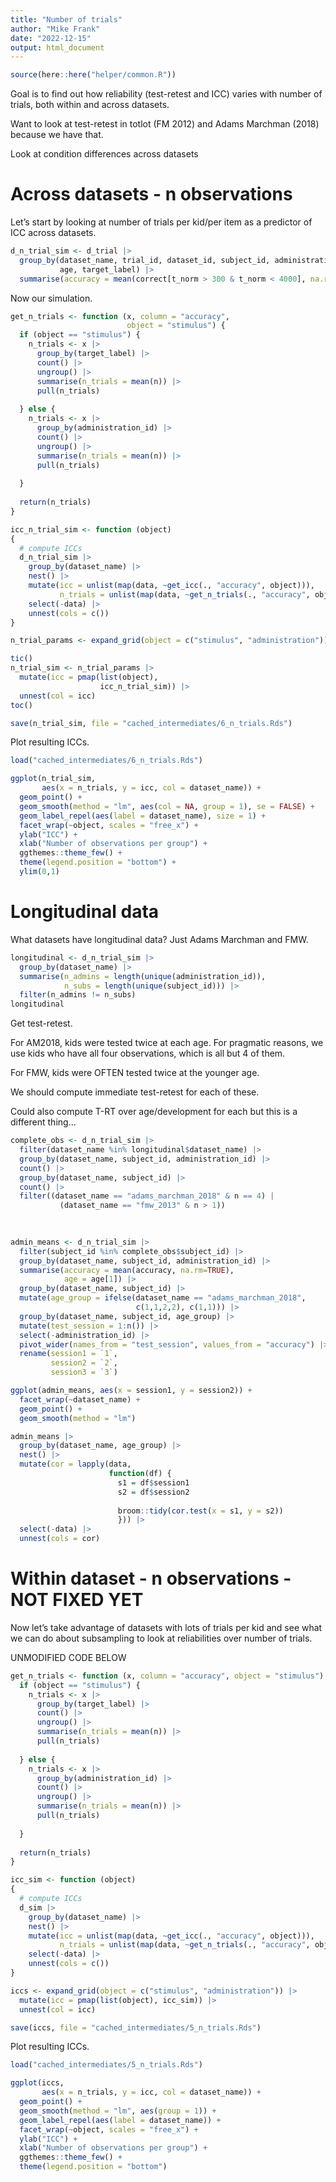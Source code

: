 ```yaml
---
title: "Number of trials"
author: "Mike Frank"
date: "2022-12-15"
output: html_document
---
```


```r
source(here::here("helper/common.R"))
```

Goal is to find out how reliability (test-retest and ICC) varies with number of trials, both within and across datasets. 

Want to look at test-retest in totlot (FM 2012) and Adams Marchman (2018) because we have that. 

Look at condition differences across datasets

# Across datasets - n observations

Let's start by looking at number of trials per kid/per item as a predictor of ICC across datasets. 

```r
d_n_trial_sim <- d_trial |>
  group_by(dataset_name, trial_id, dataset_id, subject_id, administration_id,
           age, target_label) |>
  summarise(accuracy = mean(correct[t_norm > 300 & t_norm < 4000], na.rm=TRUE)) 
```

Now our simulation. 

```r
get_n_trials <- function (x, column = "accuracy", 
                          object = "stimulus") {
  if (object == "stimulus") {
    n_trials <- x |>
      group_by(target_label) |>
      count() |>
      ungroup() |>
      summarise(n_trials = mean(n)) |>
      pull(n_trials)
      
  } else {
    n_trials <- x |>
      group_by(administration_id) |>
      count() |>
      ungroup() |>
      summarise(n_trials = mean(n)) |>
      pull(n_trials)
      
  }
  
  return(n_trials)
}

icc_n_trial_sim <- function (object) 
{
  # compute ICCs
  d_n_trial_sim |> 
    group_by(dataset_name) |> 
    nest() |>
    mutate(icc = unlist(map(data, ~get_icc(., "accuracy", object))),
           n_trials = unlist(map(data, ~get_n_trials(., "accuracy", object)))) |>
    select(-data) |>
    unnest(cols = c()) 
}

```


```r
n_trial_params <- expand_grid(object = c("stimulus", "administration"))

tic()
n_trial_sim <- n_trial_params |> 
  mutate(icc = pmap(list(object), 
                    icc_n_trial_sim)) |>
  unnest(col = icc)
toc()

save(n_trial_sim, file = "cached_intermediates/6_n_trials.Rds")
```

Plot resulting ICCs.

```r
load("cached_intermediates/6_n_trials.Rds")

ggplot(n_trial_sim,
       aes(x = n_trials, y = icc, col = dataset_name)) + 
  geom_point() + 
  geom_smooth(method = "lm", aes(col = NA, group = 1), se = FALSE) +
  geom_label_repel(aes(label = dataset_name), size = 1) +
  facet_wrap(~object, scales = "free_x") + 
  ylab("ICC") + 
  xlab("Number of observations per group") + 
  ggthemes::theme_few() + 
  theme(legend.position = "bottom") + 
  ylim(0,1)
```

# Longitudinal data

What datasets have longitudinal data? Just Adams Marchman and FMW.

```r
longitudinal <- d_n_trial_sim |>
  group_by(dataset_name) |>
  summarise(n_admins = length(unique(administration_id)), 
            n_subs = length(unique(subject_id))) |>
  filter(n_admins != n_subs) 
longitudinal
```

Get test-retest. 

For AM2018, kids were tested twice at each age. For pragmatic reasons, we use kids who have all four observations, which is all but 4 of them. 

For FMW, kids were OFTEN tested twice at the younger age. 

We should compute immediate test-retest for each of these. 

Could also compute T-RT over age/development for each but this is a different thing...


```r

complete_obs <- d_n_trial_sim |>
  filter(dataset_name %in% longitudinal$dataset_name) |>
  group_by(dataset_name, subject_id, administration_id) |> 
  count() |>
  group_by(dataset_name, subject_id) |>
  count() |>
  filter((dataset_name == "adams_marchman_2018" & n == 4) |
           (dataset_name == "fmw_2013" & n > 1))
  
  

admin_means <- d_n_trial_sim |>
  filter(subject_id %in% complete_obs$subject_id) |>
  group_by(dataset_name, subject_id, administration_id) |>
  summarise(accuracy = mean(accuracy, na.rm=TRUE), 
            age = age[1]) |>
  group_by(dataset_name, subject_id) |>
  mutate(age_group = ifelse(dataset_name == "adams_marchman_2018", 
                            c(1,1,2,2), c(1,1))) |>
  group_by(dataset_name, subject_id, age_group) |>
  mutate(test_session = 1:n()) |>
  select(-administration_id) |>
  pivot_wider(names_from = "test_session", values_from = "accuracy") |>
  rename(session1 = `1`, 
         session2 = `2`,
         session3 = `3`)

```

```r
ggplot(admin_means, aes(x = session1, y = session2)) +
  facet_wrap(~dataset_name) + 
  geom_point() + 
  geom_smooth(method = "lm")

admin_means |>
  group_by(dataset_name, age_group) |>
  nest() |>
  mutate(cor = lapply(data, 
                      function(df) {
                        s1 = df$session1 
                        s2 = df$session2
                        
                        broom::tidy(cor.test(x = s1, y = s2))
                        })) |>
  select(-data) |>
  unnest(cols = cor)
```



# Within dataset - n observations - NOT FIXED YET

Now let's take advantage of datasets with lots of trials per kid and see what we can do about subsampling to look at reliabilities over number of trials.

UNMODIFIED CODE BELOW

```r
get_n_trials <- function (x, column = "accuracy", object = "stimulus") {
  if (object == "stimulus") {
    n_trials <- x |>
      group_by(target_label) |>
      count() |>
      ungroup() |>
      summarise(n_trials = mean(n)) |>
      pull(n_trials)
      
  } else {
    n_trials <- x |>
      group_by(administration_id) |>
      count() |>
      ungroup() |>
      summarise(n_trials = mean(n)) |>
      pull(n_trials)
      
  }
  
  return(n_trials)
}

icc_sim <- function (object) 
{
  # compute ICCs
  d_sim |> 
    group_by(dataset_name) |> 
    nest() |>
    mutate(icc = unlist(map(data, ~get_icc(., "accuracy", object))),
           n_trials = unlist(map(data, ~get_n_trials(., "accuracy", object)))) |>
    select(-data) |>
    unnest(cols = c()) 
}

```


```r
iccs <- expand_grid(object = c("stimulus", "administration")) |>
  mutate(icc = pmap(list(object), icc_sim)) |>
  unnest(col = icc)

save(iccs, file = "cached_intermediates/5_n_trials.Rds")
```

Plot resulting ICCs.

```r
load("cached_intermediates/5_n_trials.Rds")

ggplot(iccs,
       aes(x = n_trials, y = icc, col = dataset_name)) + 
  geom_point() + 
  geom_smooth(method = "lm", aes(group = 1)) +
  geom_label_repel(aes(label = dataset_name)) + 
  facet_wrap(~object, scales = "free_x") + 
  ylab("ICC") + 
  xlab("Number of observations per group") + 
  ggthemes::theme_few() + 
  theme(legend.position = "bottom") 

```
